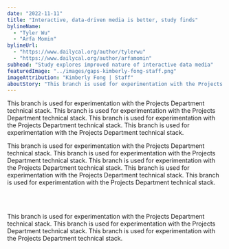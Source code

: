 ```yaml
---
date: "2022-11-11"
title: "Interactive, data-driven media is better, study finds"
bylineName:
  - "Tyler Wu"
  - "Arfa Momin"
bylineUrl:
  - "https://www.dailycal.org/author/tylerwu"
  - "https://www.dailycal.org/author/arfamomin"
subhead: "Study explores improved nature of interactive data media"
featuredImage: "../images/gaps-kimberly-fong-staff.png"
imageAttribution: "Kimberly Fong | Staff"
aboutStory: "This branch is used for experimentation with the Projects Department technical stack."
---
```



This branch is used for experimentation with the Projects Department technical stack. This branch is used for experimentation with the Projects Department technical stack. This branch is used for experimentation with the Projects Department technical stack. This branch is used for experimentation with the Projects Department technical stack.

This branch is used for experimentation with the Projects Department technical stack. This branch is used for experimentation with the Projects Department technical stack. This branch is used for experimentation with the Projects Department technical stack. This branch is used for experimentation with the Projects Department technical stack. This branch is used for experimentation with the Projects Department technical stack.

<br />

<InteractiveBarChart />

<br />

This branch is used for experimentation with the Projects Department technical stack. This branch is used for experimentation with the Projects Department technical stack. This branch is used for experimentation with the Projects Department technical stack.
